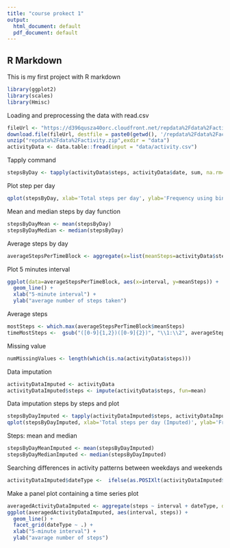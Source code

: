 ```yaml
---
title: "course prokect 1"
output:
  html_document: default
  pdf_document: default
---
```


## R Markdown

This is my first project with R markdown
```r
library(ggplot2)
library(scales)
library(Hmisc)
```

Loading and preprocessing the data with read.csv

```r
fileUrl <- "https://d396qusza40orc.cloudfront.net/repdata%2Fdata%2Factivity.zip"
download.file(fileUrl, destfile = paste0(getwd(), '/repdata%2Fdata%2Factivity.zip'), method = "curl")
unzip("repdata%2Fdata%2Factivity.zip",exdir = "data")
activityData <- data.table::fread(input = "data/activity.csv")
```

Tapply command
```r
stepsByDay <- tapply(activityData$steps, activityData$date, sum, na.rm=TRUE)
```

Plot step per day

```r
qplot(stepsByDay, xlab='Total steps per day', ylab='Frequency using binwith 500', binwidth=500)
```

Mean and median steps by day function 

```r
stepsByDayMean <- mean(stepsByDay)
stepsByDayMedian <- median(stepsByDay)
```

Average steps by day

```r
averageStepsPerTimeBlock <- aggregate(x=list(meanSteps=activityData$steps), by=list(interval=activityData$interval), FUN=mean, na.rm=TRUE)
```

Plot 5 minutes interval
```r
ggplot(data=averageStepsPerTimeBlock, aes(x=interval, y=meanSteps)) +
  geom_line() +
  xlab("5-minute interval") +
  ylab("average number of steps taken") 
```

Average steps

```r
mostSteps <- which.max(averageStepsPerTimeBlock$meanSteps)
timeMostSteps <-  gsub("([0-9]{1,2})([0-9]{2})", "\\1:\\2", averageStepsPerTimeBlock[mostSteps,'interval'])
```

Missing value
```r
numMissingValues <- length(which(is.na(activityData$steps)))
```

Data imputation

```r
activityDataImputed <- activityData
activityDataImputed$steps <- impute(activityData$steps, fun=mean)
```

Data imputation steps by steps and plot

```r
stepsByDayImputed <- tapply(activityDataImputed$steps, activityDataImputed$date, sum)
qplot(stepsByDayImputed, xlab='Total steps per day (Imputed)', ylab='Frequency using binwith 500', binwidth=500)
```

Steps: mean and median

```r
stepsByDayMeanImputed <- mean(stepsByDayImputed)
stepsByDayMedianImputed <- median(stepsByDayImputed)
```


  
Searching differences in activity patterns between weekdays and weekends
 
  
```r
activityDataImputed$dateType <-  ifelse(as.POSIXlt(activityDataImputed$date)$wday %in% c(0,6), 'weekend', 'weekday')
```

Make a panel plot containing a time series plot

```r
averagedActivityDataImputed <- aggregate(steps ~ interval + dateType, data=activityDataImputed, mean)
ggplot(averagedActivityDataImputed, aes(interval, steps)) + 
  geom_line() + 
  facet_grid(dateType ~ .) +
  xlab("5-minute interval") + 
  ylab("avarage number of steps")
```
